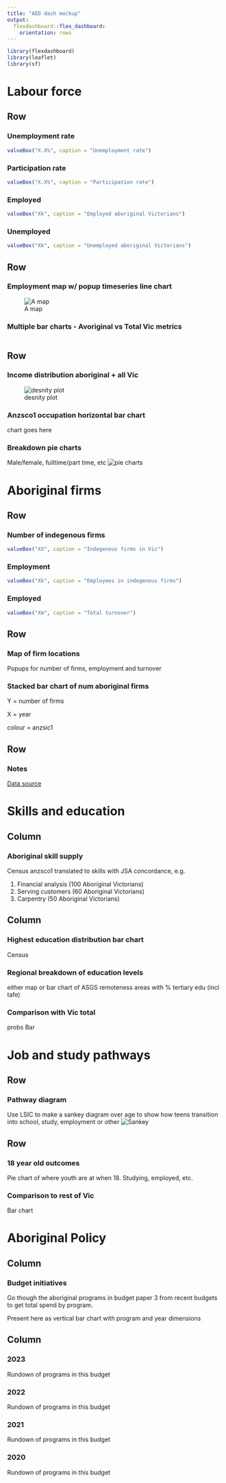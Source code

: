 ```yaml
---
title: "AED dash mockup"
output: 
  flexdashboard::flex_dashboard:
    orientation: rows
---
```


```r
library(flexdashboard)
library(leaflet)
library(sf)
```

Labour force
=====================================


Row
-------------------------------------

### Unemployment rate
```r
valueBox("X.X%", caption = "Unemployment rate")
```

### Participation rate
```r
valueBox("X.X%", caption = "Participation rate")
```

### Employed
```r
valueBox("Xk", caption = "Employed aboriginal Victorians")
```

### Unemployed
```r
valueBox("Xk", caption = "Unemployed aboriginal Victorians")
```

Row
-------------------------------------

### Employment map w/ popup timeseries line chart

![A map](Victoria-Map.Jpeg)


### Multiple bar charts - Avoriginal vs Total Vic metrics {data-width=300}

```r

```

Row
-------------------------------------

### Income distribution aboriginal + all Vic
![desnity plot](density plot.png)

### Anzsco1 occupation horizontal bar chart
chart goes here

### Breakdown pie charts
Male/female, fulltime/part time, etc
![pie charts](pie charts.png)


Aboriginal firms
=====================================

Row
-------------------------------------
### Number of indegenous firms
```r
valueBox("XX", caption = "Indegenous firms in Vic")
```

### Employment
```r
valueBox("Xk", caption = "Employees in indegenous firms")
```

### Employed
```r
valueBox("Xm", caption = "Total turnover")
```


Row
-------------------------------------

### Map of firm locations
Popups for number of firms, employment and turnover

### Stacked bar chart of num aboriginal firms 
Y = number of firms

X = year

colour = anzsic1


Row {data-height=100}
-------------------------------------
### Notes
[Data source](https://fbe.unimelb.edu.au/cibl/assets/snapshot/RFQ03898-M-and-M-Snapshot-Study.pdf)


Skills and education {data-orientation=columns}
=====================================


Column
-------------------------------------

### Aboriginal skill supply
Census anzsco1 translated to skills with JSA concordance, e.g.

1. Financial analysis (100 Aboriginal Victorians)
2. Serving customers (60 Aboriginal Victorians)
3. Carpentry (50 Aboriginal Victorians)


Column
-------------------------------------
### Highest education distribution bar chart
Census

### Regional breakdown of education levels
either map or bar chart of ASGS remoteness areas with % tertiary edu (incl tafe)


### Comparison with Vic total
probs Bar


Job and study pathways
=====================================


Row
-------------------------------------

### Pathway diagram
Use LSIC to make a sankey diagram over age to show how teens transition into 
school, study, employment or other
![Sankey](sankey.webp)

Row
-------------------------------------

### 18 year old outcomes
Pie chart of where youth are at when 18. Studying, employed, etc.

### Comparison to rest of Vic
Bar chart



Aboriginal Policy {data-orientation=columns}
=====================================


Column
-------------------------------------

### Budget initiatives
Go though the aboriginal programs in budget paper 3 from recent budgets to get 
total spend by program.

Present here as vertical bar chart with program and  year dimensions 

Column {.tabset data-width=300}
-------------------------------------

### 2023
Rundown of programs in this budget

### 2022
Rundown of programs in this budget

### 2021
Rundown of programs in this budget

### 2020
Rundown of programs in this budget


